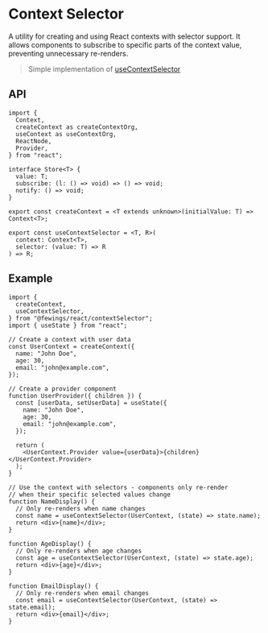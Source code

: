 # Context Selector

A utility for creating and using React contexts with selector support. It allows components to subscribe to specific parts of the context value, preventing unnecessary re-renders.

> Simple implementation of [useContextSelector](https://www.npmjs.com/package/use-context-selector)

## API

```tsx
import {
  Context,
  createContext as createContextOrg,
  useContext as useContextOrg,
  ReactNode,
  Provider,
} from "react";

interface Store<T> {
  value: T;
  subscribe: (l: () => void) => () => void;
  notify: () => void;
}

export const createContext = <T extends unknown>(initialValue: T) => Context<T>;

export const useContextSelector = <T, R>(
  context: Context<T>,
  selector: (value: T) => R
) => R;
```

## Example

```tsx
import {
  createContext,
  useContextSelector,
} from "@fewings/react/contextSelector";
import { useState } from "react";

// Create a context with user data
const UserContext = createContext({
  name: "John Doe",
  age: 30,
  email: "john@example.com",
});

// Create a provider component
function UserProvider({ children }) {
  const [userData, setUserData] = useState({
    name: "John Doe",
    age: 30,
    email: "john@example.com",
  });

  return (
    <UserContext.Provider value={userData}>{children}</UserContext.Provider>
  );
}

// Use the context with selectors - components only re-render
// when their specific selected values change
function NameDisplay() {
  // Only re-renders when name changes
  const name = useContextSelector(UserContext, (state) => state.name);
  return <div>{name}</div>;
}

function AgeDisplay() {
  // Only re-renders when age changes
  const age = useContextSelector(UserContext, (state) => state.age);
  return <div>{age}</div>;
}

function EmailDisplay() {
  // Only re-renders when email changes
  const email = useContextSelector(UserContext, (state) => state.email);
  return <div>{email}</div>;
}
```

